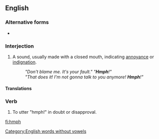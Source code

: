 ==English==

===Alternative forms===
* {{l|en|humph}}

===Interjection===
{{en-interj}}
# {{lb|en|onomatopoeia}} A sound, usually made with a closed mouth, indicating [[annoyance]] or [[indignation]].
#: ''"Don't blame me. It's your fault." "'''Hmph'''!"''
#: ''"That does it! I'm not gonna talk to you anymore! '''Hmph'''!"''

====Translations====
{{trans-see|sound of annoyance or indignation|humph}}

===Verb===
{{en-verb}}

# {{lb|en|intransitive}} To utter "hmph!" in doubt or disapproval.

[[Category:English words without vowels]]

[[fi:hmph]]
